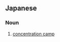 ==Japanese==
{{ja-kanjitab|きょう|せい|しゅう|よう|しょ|k5=じょ|yomi=on}}

===Noun===
{{ja-noun|きょうせいしゅうようじょ}}

# [[concentration camp]]
#: {{ja-usex|'''強制収容所'''に送られた。|'''きょうせいしゅうようじょ''' に おくられた。|They were sent to concentration camps.}}